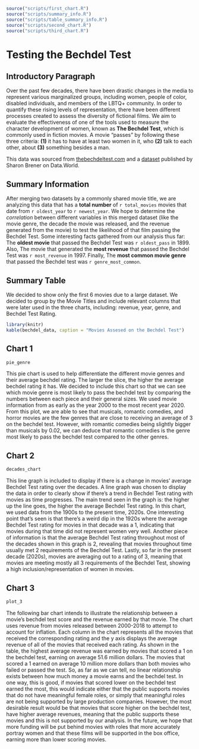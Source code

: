 ```r
source("scripts/first_chart.R")
source("scripts/summary_info.R")
source("scripts/table_summary_info.R")
source("scripts/second_chart.R")
source("scripts/third_chart.R")
```

# Testing the Bechdel Test

## Introductory Paragraph

Over the past few decades, there have been drastic changes in the media to represent various marginalized groups, including women, people of color, disabled individuals, and members of  the LBTQ+ community. In order to quantify these rising levels of representation, there have been different processes created to assess the diversity of fictional films. We aim to evaluate the effectiveness of one of the tools used to measure the character development of women, known as **The Bechdel Test**, which is commonly used in fiction movies. A movie “passes” by following these three criteria: **(1)** it has to have at least two women in it, who **(2)** talk to each other, about **(3)** something besides a man.

This data was sourced from [thebechdeltest.com](https://bechdeltest.com/) and a [dataset](https://data.world/sharon/bechdel-test) published by Sharon Brener on Data.World.

## Summary Information

After merging two datasets by a commonly shared movie title, we are analyzing this data that has a **total number** of `r total_movies` movies that date from `r oldest_year` to `r newest_year`. We hope to determine the *correlation* between different variables in this merged dataset (like the movie genre, the decade the movie was released, and the revenue generated from the movie) to test the likelihood of that film passing the Bechdel Test.
Some interesting facts gathered from our analysis thus far: The **oldest movie** that passed the Bechdel Test was `r oldest_pass` in 1899.
Also, The movie that generated the **most revenue** that passed the Bechdel Test was `r most_revenue` in 1997. Finally,
The **most common movie genre** that passed the Bechdel test was `r genre_most_common`.

## Summary Table

We decided to show only the first 6 movies due to a large dataset. We decided to group by the Movie Titles and include relevant columns that were later used in the three charts, including: revenue, year, genre, and Bechdel Test Rating.
```r
library(knitr)
kable(bechdel_data, caption = "Movies Assesed on the Bechdel Test")

```

## Chart 1

```r
pie_genre
```

This pie chart is used to help differentiate the different movie genres and their average bechdel rating. The larger the slice, the higher the average bechdel rating it has. We decided to include this chart so that we can see which movie genre is most likely to pass the bechdel test by comparing the numbers between each piece and their general sizes. We used movie information from as early as the year 2000 to the most recent year 2020. From this plot, we are able to see that musicals, romantic comedies, and horror movies are the few genres that are close to receiving an average of 3 on the bechdel test. However, with romantic comedies being slightly bigger than musicals by 0.02, we can deduce that romantic comedies is the genre most likely to pass the bechdel test compared to the other genres.

## Chart 2

```r
decades_chart
```

This line graph is included to display if there is a change in movies’ average Bechdel Test rating over the decades. A line graph was chosen to display the data in order to clearly show if there’s a trend in Bechdel Test rating with movies as time progresses. The main trend seen in the graph is: the higher up the line goes, the higher the average Bechdel Test rating. In this chart, we used data from the 1900s to the present time, 2020s. One interesting point that’s seen is that there’s a weird dip in the 1920s where the average Bechdel Test rating for movies in that decade was a 1, indicating that movies during that time did not represent women very well. Another piece of information is that the average Bechdel Test rating throughout most of the decades shown in this graph is 2, revealing that movies throughout time usually met 2 requirements of the Bechdel Test. Lastly, so far in the present decade (2020s), movies are averaging out to a rating of 3, meaning that movies are meeting mostly all 3 requirements of the Bechdel Test, showing a high inclusion/representation of women in movies.

## Chart 3

```r
plot_3
```

The following bar chart intends to illustrate the relationship between a movie's bechdel test score and the revenue earned by that movie. The chart uses revenue from movies released between 2000-2018 to attempt to account for inflation. Each column in the chart represents all the movies that received the corresponding rating and the y axis displays the average revenue of all of the movies that received each rating. As shown in the table, the highest average revenue was earned by movies that scored a 1 on the bechdel test, earning on average 51.6 million dollars. The movies that scored a 1 earned on average 10 million more dollars than both movies who failed or passed the test. So, as far as we can tell, no linear relationship exists between how much money a movie earns and the bechdel test. In one way, this is good, if movies that scored lower on the bechdel test earned the most, this would indicate either that the public supports movies that do not have meaningful female roles, or simply that meaningful roles are not being supported by large production companies. However, the most desirable result would be that movies that score higher on the bechdel test, have higher average revenues, meaning that the public supports these movies and this is not supported by our analysis. In the future, we hope that more funding will be put behind movies with roles that more accurately portray women and that these films will be supported in the box office, earning more than lower scoring movies.
